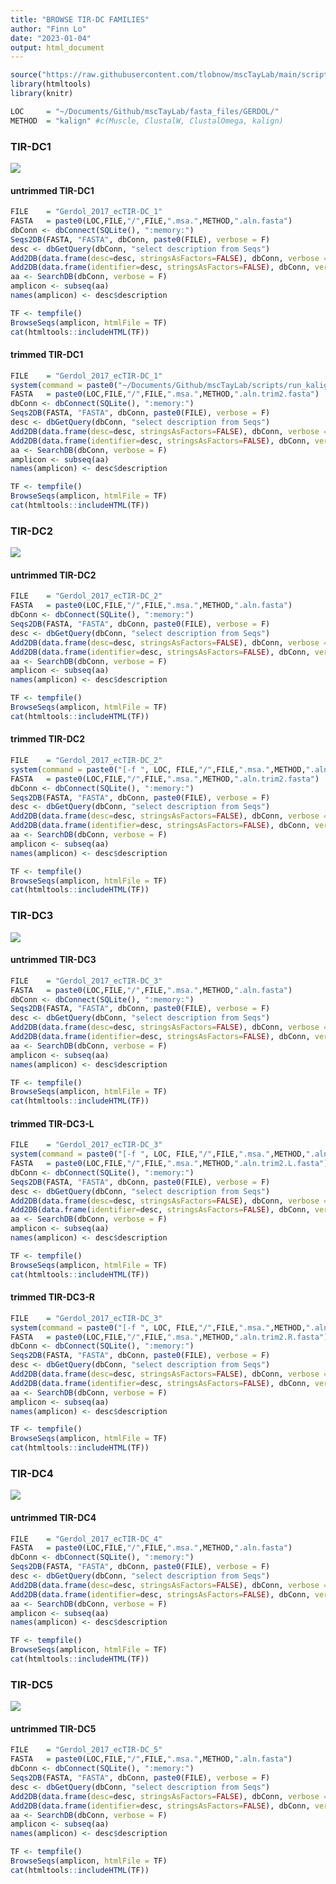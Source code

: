 ```yaml
---
title: "BROWSE TIR-DC FAMILIES"
author: "Finn Lo"
date: "2023-01-04"
output: html_document
---
```


```r
source("https://raw.githubusercontent.com/tlobnow/mscTayLab/main/scripts/functions.R")
library(htmltools)
library(knitr)

LOC     = "~/Documents/Github/mscTayLab/fasta_files/GERDOL/"
METHOD  = "kalign" #c(Muscle, ClustalW, ClustalOmega, kalign)
```


### TIR-DC1

![](https://raw.githubusercontent.com/tlobnow/mscTayLab/main/figures/TIR-DC1.png)

#### untrimmed TIR-DC1

```r
FILE    = "Gerdol_2017_ecTIR-DC_1"
FASTA   = paste0(LOC,FILE,"/",FILE,".msa.",METHOD,".aln.fasta")
dbConn <- dbConnect(SQLite(), ":memory:")
Seqs2DB(FASTA, "FASTA", dbConn, paste0(FILE), verbose = F)
desc <- dbGetQuery(dbConn, "select description from Seqs")
Add2DB(data.frame(desc=desc, stringsAsFactors=FALSE), dbConn, verbose = F)
Add2DB(data.frame(identifier=desc, stringsAsFactors=FALSE), dbConn, verbose = F)
aa <- SearchDB(dbConn, verbose = F)
amplicon <- subseq(aa)
names(amplicon) <- desc$description
```

```r
TF <- tempfile()
BrowseSeqs(amplicon, htmlFile = TF)
cat(htmltools::includeHTML(TF))
```

#### trimmed TIR-DC1

```r
FILE    = "Gerdol_2017_ecTIR-DC_1"
system(command = paste0("~/Documents/Github/mscTayLab/scripts/run_kalign.sh ", FILE))
FASTA   = paste0(LOC,FILE,"/",FILE,".msa.",METHOD,".aln.trim2.fasta")
dbConn <- dbConnect(SQLite(), ":memory:")
Seqs2DB(FASTA, "FASTA", dbConn, paste0(FILE), verbose = F)
desc <- dbGetQuery(dbConn, "select description from Seqs")
Add2DB(data.frame(desc=desc, stringsAsFactors=FALSE), dbConn, verbose = F)
Add2DB(data.frame(identifier=desc, stringsAsFactors=FALSE), dbConn, verbose = F)
aa <- SearchDB(dbConn, verbose = F)
amplicon <- subseq(aa)
names(amplicon) <- desc$description
```

```r
TF <- tempfile()
BrowseSeqs(amplicon, htmlFile = TF)
cat(htmltools::includeHTML(TF))
```

### TIR-DC2

![](https://raw.githubusercontent.com/tlobnow/mscTayLab/main/figures/TIR-DC2.png)

#### untrimmed TIR-DC2

```r
FILE    = "Gerdol_2017_ecTIR-DC_2"
FASTA   = paste0(LOC,FILE,"/",FILE,".msa.",METHOD,".aln.fasta")
dbConn <- dbConnect(SQLite(), ":memory:")
Seqs2DB(FASTA, "FASTA", dbConn, paste0(FILE), verbose = F)
desc <- dbGetQuery(dbConn, "select description from Seqs")
Add2DB(data.frame(desc=desc, stringsAsFactors=FALSE), dbConn, verbose = F)
Add2DB(data.frame(identifier=desc, stringsAsFactors=FALSE), dbConn, verbose = F)
aa <- SearchDB(dbConn, verbose = F)
amplicon <- subseq(aa)
names(amplicon) <- desc$description
```

```r
TF <- tempfile()
BrowseSeqs(amplicon, htmlFile = TF)
cat(htmltools::includeHTML(TF))
```

#### trimmed TIR-DC2

```r
FILE    = "Gerdol_2017_ecTIR-DC_2"
system(command = paste0("[-f ", LOC, FILE,"/",FILE,".msa.",METHOD,".aln.trim2.fasta] || ~/Documents/Github/mscTayLab/scripts/run_kalign.sh ", FILE))
FASTA   = paste0(LOC,FILE,"/",FILE,".msa.",METHOD,".aln.trim2.fasta")
dbConn <- dbConnect(SQLite(), ":memory:")
Seqs2DB(FASTA, "FASTA", dbConn, paste0(FILE), verbose = F)
desc <- dbGetQuery(dbConn, "select description from Seqs")
Add2DB(data.frame(desc=desc, stringsAsFactors=FALSE), dbConn, verbose = F)
Add2DB(data.frame(identifier=desc, stringsAsFactors=FALSE), dbConn, verbose = F)
aa <- SearchDB(dbConn, verbose = F)
amplicon <- subseq(aa)
names(amplicon) <- desc$description
```

```r
TF <- tempfile()
BrowseSeqs(amplicon, htmlFile = TF)
cat(htmltools::includeHTML(TF))
```

### TIR-DC3

![](https://raw.githubusercontent.com/tlobnow/mscTayLab/main/figures/TIR-DC3.png)

#### untrimmed TIR-DC3

```r
FILE    = "Gerdol_2017_ecTIR-DC_3"
FASTA   = paste0(LOC,FILE,"/",FILE,".msa.",METHOD,".aln.fasta")
dbConn <- dbConnect(SQLite(), ":memory:")
Seqs2DB(FASTA, "FASTA", dbConn, paste0(FILE), verbose = F)
desc <- dbGetQuery(dbConn, "select description from Seqs")
Add2DB(data.frame(desc=desc, stringsAsFactors=FALSE), dbConn, verbose = F)
Add2DB(data.frame(identifier=desc, stringsAsFactors=FALSE), dbConn, verbose = F)
aa <- SearchDB(dbConn, verbose = F)
amplicon <- subseq(aa)
names(amplicon) <- desc$description
```

```r
TF <- tempfile()
BrowseSeqs(amplicon, htmlFile = TF)
cat(htmltools::includeHTML(TF))
```

#### trimmed TIR-DC3-L

```r
FILE    = "Gerdol_2017_ecTIR-DC_3"
system(command = paste0("[-f ", LOC, FILE,"/",FILE,".msa.",METHOD,".aln.trim2.R.fasta] || ~/Documents/Github/mscTayLab/scripts/run_kalign.sh ", FILE))
FASTA   = paste0(LOC,FILE,"/",FILE,".msa.",METHOD,".aln.trim2.L.fasta")
dbConn <- dbConnect(SQLite(), ":memory:")
Seqs2DB(FASTA, "FASTA", dbConn, paste0(FILE), verbose = F)
desc <- dbGetQuery(dbConn, "select description from Seqs")
Add2DB(data.frame(desc=desc, stringsAsFactors=FALSE), dbConn, verbose = F)
Add2DB(data.frame(identifier=desc, stringsAsFactors=FALSE), dbConn, verbose = F)
aa <- SearchDB(dbConn, verbose = F)
amplicon <- subseq(aa)
names(amplicon) <- desc$description
```

```r
TF <- tempfile()
BrowseSeqs(amplicon, htmlFile = TF)
cat(htmltools::includeHTML(TF))
```

#### trimmed TIR-DC3-R

```r
FILE    = "Gerdol_2017_ecTIR-DC_3"
system(command = paste0("[-f ", LOC, FILE,"/",FILE,".msa.",METHOD,".aln.trim2.R.fasta] || ~/Documents/Github/mscTayLab/scripts/run_kalign.sh ", FILE))
FASTA   = paste0(LOC,FILE,"/",FILE,".msa.",METHOD,".aln.trim2.R.fasta")
dbConn <- dbConnect(SQLite(), ":memory:")
Seqs2DB(FASTA, "FASTA", dbConn, paste0(FILE), verbose = F)
desc <- dbGetQuery(dbConn, "select description from Seqs")
Add2DB(data.frame(desc=desc, stringsAsFactors=FALSE), dbConn, verbose = F)
Add2DB(data.frame(identifier=desc, stringsAsFactors=FALSE), dbConn, verbose = F)
aa <- SearchDB(dbConn, verbose = F)
amplicon <- subseq(aa)
names(amplicon) <- desc$description
```

```r
TF <- tempfile()
BrowseSeqs(amplicon, htmlFile = TF)
cat(htmltools::includeHTML(TF))
```

### TIR-DC4

![](https://raw.githubusercontent.com/tlobnow/mscTayLab/main/figures/TIR-DC4.png)

#### untrimmed TIR-DC4

```r
FILE    = "Gerdol_2017_ecTIR-DC_4"
FASTA   = paste0(LOC,FILE,"/",FILE,".msa.",METHOD,".aln.fasta")
dbConn <- dbConnect(SQLite(), ":memory:")
Seqs2DB(FASTA, "FASTA", dbConn, paste0(FILE), verbose = F)
desc <- dbGetQuery(dbConn, "select description from Seqs")
Add2DB(data.frame(desc=desc, stringsAsFactors=FALSE), dbConn, verbose = F)
Add2DB(data.frame(identifier=desc, stringsAsFactors=FALSE), dbConn, verbose = F)
aa <- SearchDB(dbConn, verbose = F)
amplicon <- subseq(aa)
names(amplicon) <- desc$description
```

```r
TF <- tempfile()
BrowseSeqs(amplicon, htmlFile = TF)
cat(htmltools::includeHTML(TF))
```

### TIR-DC5

![](https://raw.githubusercontent.com/tlobnow/mscTayLab/main/figures/TIR-DC5.png)

#### untrimmed TIR-DC5

```r
FILE    = "Gerdol_2017_ecTIR-DC_5"
FASTA   = paste0(LOC,FILE,"/",FILE,".msa.",METHOD,".aln.fasta")
dbConn <- dbConnect(SQLite(), ":memory:")
Seqs2DB(FASTA, "FASTA", dbConn, paste0(FILE), verbose = F)
desc <- dbGetQuery(dbConn, "select description from Seqs")
Add2DB(data.frame(desc=desc, stringsAsFactors=FALSE), dbConn, verbose = F)
Add2DB(data.frame(identifier=desc, stringsAsFactors=FALSE), dbConn, verbose = F)
aa <- SearchDB(dbConn, verbose = F)
amplicon <- subseq(aa)
names(amplicon) <- desc$description
```

```r
TF <- tempfile()
BrowseSeqs(amplicon, htmlFile = TF)
cat(htmltools::includeHTML(TF))
```



